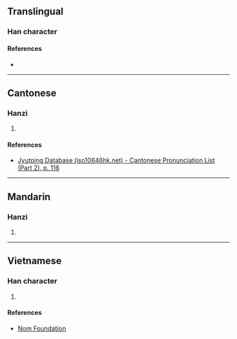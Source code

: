 {{character info/new}}
==Translingual==

===Han character===
{{Han char|rn=64|rad=手|as=09|sn=12|four=50021|canj=QYRN|ids=⿰扌亭}}

====References====
* {{Han ref|kx=0443.240|dkj=12382|dj=0794.240|hdz=31922.100|uh=63E8|ud=25576|bh=D957|bd=55639}}

----

==Cantonese==

===Hanzi===
{{yue-hanzi|jyut=[[caang4]]|y=chaang4}}

# {{defn|lang=yue|sort=手09}}

====References====
* [http://www.iso10646hk.net/jp/document/download.jsp Jyutping Database (iso10646hk.net) - Cantonese Pronunciation List (Part 2), p. 116]

----

==Mandarin==

===Hanzi===
{{cmn-hanzi|pin=[[chén]] ([[chen2]])|wg=ch'en<sup>2</sup>}}

# {{defn|lang=cmn|sort=手09}}

----

==Vietnamese==

===Han character===
{{vi-hantu|rs=手09|dừng}}

# {{defn|lang=vi|sort=手09}}

====References====
* [http://nomfoundation.org/common/nom_details.php?codepoint=63e8 Nom Foundation]
